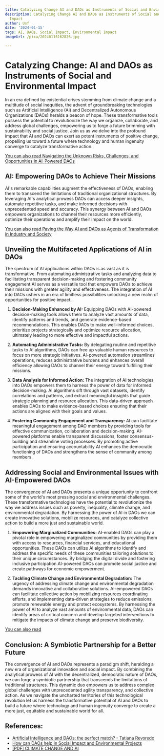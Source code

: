 ```yaml
---
title: Catalyzing Change AI and DAOs as Instruments of Social and Environmental Impact
description: Catalyzing Change AI and DAOs as Instruments of Social and Environmental
  Impact
author: Usf
date: '2024-01-15'
tags: AI, DAOs, Social Impact, Environmental Impact
imageUrl: /pixa/20240116162826.jpg

---
```

# Catalyzing Change:  AI and DAOs as Instruments of Social and Environmental Impact

In an era defined by existential crises stemming from climate change and a multitude of social  inequities,  the advent of groundbreaking technologies  such as Artificial  Intelligence  (AI) and Decentralized  Autonomous Organizations (DAOs) heralds a beacon of hope. These transformative  tools  possess the potential to revolutionize the way we organize, collaborate, and address global challenges, empowering us to  forge a future brimming with sustainability and  social justice.  Join us as we delve  into the  profound impact that  AI and DAOs can exert  as potent instruments of positive change, propelling  us toward a future where technology and human ingenuity converge to catalyze  transformative action.

[You can also read Navigating the Unknown Risks, Challenges, and Opportunities in  AI-Powered DAOs](Navigating%20the%20Unknown%20Risks%2C%20Challenges%2C%20and%20Opportunities%20in%20AI-Powered%20DAOs)


## AI: Empowering DAOs to  Achieve Their Missions

AI's remarkable capabilities augment the effectiveness of DAOs, enabling them to  transcend the limitations of traditional organizational structures. By leveraging AI's analytical prowess DAOs can  access deeper insights, automate repetitive  tasks, and make informed decisions with unprecedented speed and accuracy. This synergy between AI and DAOs empowers organizations  to channel their resources  more  efficiently, optimize their  operations  and amplify their impact on the world.

[You can also read Paving the Way AI and DAOs as Agents of Transformation in Industry  and Society](Paving%20the%20Way%20AI%20and%20DAOs%20as%20Agents%20of%20Transformation%20in%20Industry%20and%20Society)


## Unveiling the Multifaceted  Applications of AI  in DAOs

The spectrum of AI applications within DAOs is as vast as it is transformative. From automating administrative tasks and analyzing data to facilitating transparent decision-making and fostering community engagement AI serves as a versatile tool that empowers DAOs to achieve their missions  with greater agility  and effectiveness. The integration of AI into DAOs ushers in an era  of limitless possibilities unlocking a new realm of  opportunities for positive impact.

1. **Decision-Making Enhanced by AI:** Equipping DAOs with AI-powered decision-making tools allows them to analyze vast amounts of data, identify patterns and trends, and generate evidence-based recommendations. This enables  DAOs to make well-informed choices, prioritize projects strategically and optimize resource allocation, ultimately leading to more effective and impactful actions.

2. **Automating Administrative Tasks:**  By delegating  routine and repetitive tasks to AI algorithms, DAOs can free up  valuable human resources  to focus on more strategic  initiatives. AI-powered automation streamlines operations, reduces  administrative burdens and enhances overall efficiency allowing DAOs to channel their energy toward fulfilling their missions.

3. **Data Analysis for Informed Action:** The integration of AI technologies into DAOs empowers them to  harness the power  of  data for informed decision-making.  AI algorithms sift  through vast datasets,  identify correlations and patterns, and extract meaningful insights that guide strategic planning and resource allocation. This data-driven approach enables DAOs to make evidence-based choices ensuring that their actions are aligned with  their goals and values.

4. **Fostering Community Engagement and Transparency:** AI can facilitate meaningful engagement among DAO  members by providing  tools for effective communication, collaboration and decision-making. AI-powered platforms enable transparent discussions, foster consensus-building and  streamline voting processes. By promoting active participation and ensuring accountability AI enhances the democratic functioning of DAOs and strengthens  the sense of community among members.

## Addressing Social and Environmental Issues with AI-Empowered DAOs

The convergence of  AI and DAOs presents a  unique opportunity to  confront some of the world's most pressing  social and environmental challenges. These transformative technologies  have the potential to revolutionize the way  we address issues such as poverty, inequality,  climate change, and environmental degradation. By  harnessing the power of AI  in DAOs we  can create innovative solutions, mobilize resources, and catalyze collective action to build a more just and sustainable world.

1. **Empowering Marginalized Communities:** AI-enabled DAOs can play a  pivotal  role in empowering marginalized communities by providing  them with access to resources, financial services, and educational opportunities. These DAOs can utilize  AI algorithms to identify and  address the specific  needs of these communities tailoring solutions to their unique circumstances. By bridging the digital divide and fostering inclusive participation AI-powered DAOs  can promote social justice and create pathways for economic empowerment.

2. **Tackling Climate Change and Environmental Degradation:** The urgency of addressing climate change and environmental degradation demands innovative and collaborative  solutions. AI-empowered DAOs can facilitate  collective action by mobilizing  resources coordinating efforts, and implementing data-driven strategies to reduce emissions, promote renewable energy and protect ecosystems. By harnessing the power of AI to analyze vast amounts of environmental data,  DAOs can identify areas of critical concern and develop targeted interventions to mitigate the impacts of climate change and preserve biodiversity.

[You can also read ]()


## Conclusion: A Symbiotic  Partnership for a Better  Future

The convergence of AI and DAOs represents a paradigm shift, heralding a new era of  organizational innovation and social impact. By combining the  analytical prowess  of AI with the decentralized, democratic  nature of DAOs, we can forge a symbiotic partnership that transcends the limitations of traditional structures. This dynamic duo empowers us to address complex global challenges with  unprecedented agility transparency, and collective action. As we navigate the uncharted territories of this technological revolution  let us harness the transformative potential of AI and DAOs to build  a future where technology  and human ingenuity converge to create a more just, equitable and sustainable world for all.

## References:
- [Artificial Intelligence and DAOs: the perfect match? - Tatiana Revoredo](https://tatianarevoredo.medium.com/artificial-intelligence-and-daos-the-perfect-marriage-d84250d6bf3e)
- [How can DAOs help in Social Impact and Environmental Projects](https://www.linkedin.com/pulse/how-can-daos-help-social-impact-environmental-projects-saloni-jain)
- [[PDF] CLIMATE CHANGE AND AI](https://www.gpai.ai/projects/climate-change-and-ai.pdf)
